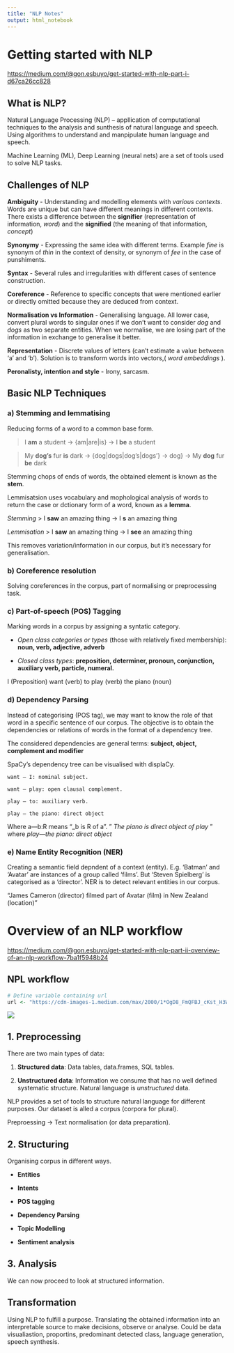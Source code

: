 ```yaml
---
title: "NLP Notes"
output: html_notebook
---
```


# Getting started with NLP

<https://medium.com/@gon.esbuyo/get-started-with-nlp-part-i-d67ca26cc828>

## What is NLP?

Natural Language Processing (NLP) -- appllication of computational techniques to the analysis and sunthesis of natural language and speech. Using algorithms to understand and manpipulate human language and speech.

Machine Learning (ML), Deep Learning (neural nets) are a set of tools used to solve NLP tasks. 

## Challenges of NLP

**Ambiguity** - Understanding and modelling elements with _various contexts_. Words are unique but can have different meanings in different contexts. There exists a difference between the **signifier** (representation of information, _word_) and the **signified** (the meaning of that information, _concept_)

**Synonymy** - Expressing the same idea with different terms. Example _fine_ is synonym of _thin_ in the context of density, or synonym of _fee_ in the case of punshiments.

**Syntax** - Several rules and irregularities with different cases of sentence construction.

**Coreference** - Reference to specific concepts that were mentioned earlier or directly omitted because they are deduced from context.

**Normalisation vs Information** - Generalising language. All lower case, convert plural words to singular ones if we don't want to consider _dog_ and _dogs_ as two separate entities. When we normalise, we are losing part of the information in exchange to generalise it better.

**Representation** - Discrete values of letters (can't estimate a value between 'a' and 'b'). Solution is to transform words into vectors,( _word embeddings_ ).

**Peronalisty, intention and style** - Irony, sarcasm.

## Basic NLP Techniques

### a) Stemming and lemmatising 

Reducing forms of a word to a common base form.

> I **am** a student -> {am|are|is} -> I **be** a student 

> My **dog's** fur **is** dark -> {dog|dogs|dog's|dogs'} -> dog} -> My **dog** fur **be** dark

Stemming chops of ends of words, the obtained element is known as the **stem**.

Lemmisatsion uses vocabulary and mophological analysis of words to return the case or dctionary form of a word, known as a **lemma**.

_Stemming_
> I **saw** an amazing thing -> I **s** an amazing thing

_Lemmisation_
> I **saw** an amazing thing -> I **see** an amazing thing

This removes variation/information in our corpus, but it's necessary for generalisation.

### b) Coreference resolution

Solving coreferences in the corpus, part of normalising or preprocessing task.

### c) Part-of-speech (POS) Tagging 

Marking words in a corpus by assigning a syntatic category.

- _Open class categories or types_ (those with relatively fixed membership): **noun, verb, adjective, adverb**

- _Closed class types_: **preposition, determiner, pronoun, conjunction, auxiliary verb, particle, numeral.**

I (Preposition) want (verb) to play (verb) the piano (noun)

### d) Dependency Parsing

Instead of categorising (POS tag), we may want to know the role of that word in a specific sentence of our corpus. The objective is to obtain the dependencies or relations of words in the format of a dependency tree. 

The considered dependencies are general terms: **subject, object, complement and modifier**

SpaCy's dependency tree can be visualised with displaCy. 

`want — I: nominal subject.`

`want — play: open clausal complement.`

`play — to: auxiliary verb.`

`play — the piano: direct object`

Where a---b:R means "_b is R of a". " _The piano is direct object of play_ " where _play---the piano: direct object_

### e) Name Entity Recognition (NER)

Creating a semantic field depndent of a context (entity). E.g. 'Batman' and 'Avatar' are instances of a group called 'films'. But 'Steven Spielberg' is categorised as a 'director'. NER is to detect relevant entities in our corpus. 

“James Cameron (director) filmed part of Avatar (film) in New Zealand (location)”


# Overview of an NLP workflow

<https://medium.com/@gon.esbuyo/get-started-with-nlp-part-ii-overview-of-an-nlp-workflow-7ba1f5948b24>

## NPL workflow

```r
# Define variable containing url
url <- "https://cdn-images-1.medium.com/max/2000/1*OgD8_FmQFBJ_cKst_H3WWw.jpeg"
```

![](`r url`)

## 1. Preprocessing

There are two main types of data:

1) **Structured data**: Data tables, data.frames, SQL tables.

2) **Unstructured data**: Information we consume that has no well defined systematic structure. Natural language is *unstructured* data.

NLP provides a set of tools to structure natural language for different purposes. Our dataset is alled a corpus (corpora for plural).

Preproessing -> Text normalisation (or data preparation). 

## 2. Structuring

Organising corpus in different ways. 

- **Entities**

- **Intents**

- **POS tagging**

- **Dependency Parsing**

- **Topic Modelling**

- **Sentiment analysis**

## 3. Analysis

We can now proceed to look at structured information.

## Transformation

Using NLP to fulfill a purpose. Translating the obtained information into an interpretable source to make decisions, observe or analyse. Could be data visualiastion, proportins, predominant detected class, language generation, speech synthesis.